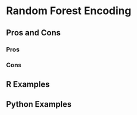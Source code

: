 # Random Forest Encoding {#sec-random-forest-encoding}

## Pros and Cons

### Pros

### Cons

## R Examples

## Python Examples
